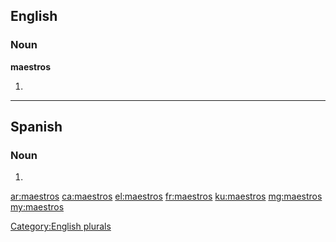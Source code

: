 ==English==

===Noun===
'''maestros'''

# {{plural of|maestro}}

[[Category:English plurals]]

----

==Spanish==

===Noun===
{{head|es|noun form|g=m-p}}

# {{masculine plural of|lang=es|maestro}}

[[ar:maestros]]
[[ca:maestros]]
[[el:maestros]]
[[fr:maestros]]
[[ku:maestros]]
[[mg:maestros]]
[[my:maestros]]